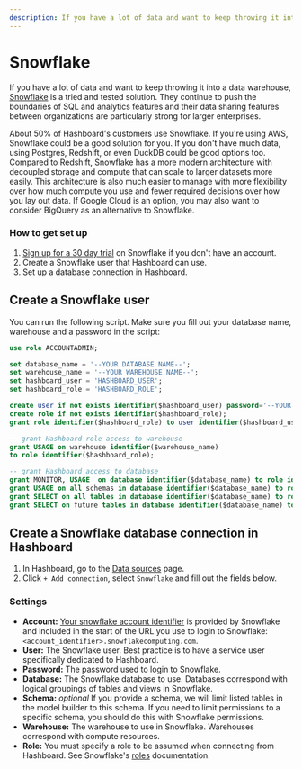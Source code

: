 ```yaml
---
description: If you have a lot of data and want to keep throwing it into a data warehouse, Snowflake is a tried and tested solution.
---
```


# Snowflake

If you have a lot of data and want to keep throwing it into a data warehouse,
[Snowflake](https://www.snowflake.com) is a tried and tested solution. They continue to push the
boundaries of SQL and analytics features and their data sharing features between organizations are
particularly strong for larger enterprises.

About 50% of Hashboard's customers use Snowflake. If you're using AWS, Snowflake could be a good solution
for you. If you don't have much data, using Postgres, Redshift, or even DuckDB could be good options
too. Compared to Redshift, Snowflake has a more modern architecture with decoupled storage and compute
that can scale to larger datasets more easily. This architecture is also much easier to manage with
more flexibility over how much compute you use and fewer required decisions over how you lay out data.
If Google Cloud is an option, you may also want to consider BigQuery as an alternative to Snowflake.

### How to get set up

1. [Sign up for a 30 day trial](https://signup.snowflake.com/) on Snowflake if you don't have an account.
2. Create a Snowflake user that Hashboard can use.
3. Set up a database connection in Hashboard.

## Create a Snowflake user

You can run the following script. Make sure you fill out your database name, warehouse and a password in the script:

```sql
use role ACCOUNTADMIN;

set database_name = '--YOUR DATABASE NAME--';
set warehouse_name = '--YOUR WAREHOUSE NAME--';
set hashboard_user = 'HASHBOARD_USER';
set hashboard_role = 'HASHBOARD_ROLE';

create user if not exists identifier($hashboard_user) password='--YOUR PASSWORD--';
create role if not exists identifier($hashboard_role);
grant role identifier($hashboard_role) to user identifier($hashboard_user);

-- grant Hashboard role access to warehouse
grant USAGE on warehouse identifier($warehouse_name)
to role identifier($hashboard_role);

-- grant Hashboard access to database
grant MONITOR, USAGE  on database identifier($database_name) to role identifier($hashboard_role);
grant USAGE on all schemas in database identifier($database_name) to role identifier($hashboard_role);
grant SELECT on all tables in database identifier($database_name) to role identifier($hashboard_role);
grant SELECT on future tables in database identifier($database_name) to role identifier($hashboard_role);
```

## Create a Snowflake database connection in Hashboard

1. In Hashboard, go to the [Data sources](https://hashboard.com/app/p/data-sources) page.
2. Click `+ Add connection`, select `Snowflake` and fill out the fields below.

### Settings

- **Account:** [Your snowflake account identifier](https://docs.snowflake.com/en/user-guide/connecting.html#your-snowflake-account-identifier) is provided by Snowflake and included in the start of the URL you use to login to Snowflake: `<account_identifier>.snowflakecomputing.com`.
- **User:** The Snowflake user. Best practice is to have a service user specifically dedicated to Hashboard.
- **Password:** The password used to login to Snowflake.
- **Database:** The Snowflake database to use. Databases correspond with logical groupings of tables and views in Snowflake.
- **Schema:** _optional_ If you provide a schema, we will limit listed tables in the model builder to this schema. If you need to limit permissions to a specific schema, you should do this with Snowflake permissions.
- **Warehouse:** The warehouse to use in Snowflake. Warehouses correspond with compute resources.
- **Role:** You must specify a role to be assumed when connecting from Hashboard. See Snowflake's [roles](https://docs.snowflake.com/en/user-guide/security-access-control-overview.html#roles) documentation.
